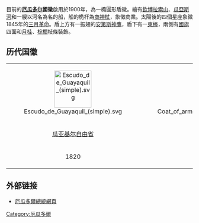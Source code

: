 {{Infobox coat of arms
|name             = 厄瓜多尔国徽
|image            = Coat of arms of Ecuador.svg
|image_width      = 250
|middle           = 
|middle_width     = 
|middle_caption   = 
|lesser           = 
|lesser_width     = 
|lesser_caption   = 
|armiger          = {{flag|Ecuador}}
|year_adopted     = 1900年10月31日
|crest            = 
|torse            = 
|shield           = 
|supporters       = 
|compartment      = 
|motto            = 
|orders           = 
|other_elements   = 
|earlier_versions = 
|use              = 
}}
目前的'''[[厄瓜多尔|厄瓜多尔]]國徽'''啟用於1900年，為一橢圓形盾徽。繪有[[欽博拉索山|欽博拉索山]]、[[瓜亞斯河|瓜亞斯河]]和一艘以河名為名的船，船的桅杆為[[商神杖|商神杖]]，象徵商業。太陽後的四個星座象徵1845年的[[三月革命|三月革命]]。盾上方有一振翅的[[安第斯神鷹|安第斯神鷹]]，盾下有一[[束棒|束棒]]，兩側有[[厄瓜多爾國旗|國旗]]四面和[[月桂|月桂]]、[[棕櫚|棕櫚]]枝條裝飾。

==历代国徽==
{| border=0 align="center"
|align="center"|[[File:Escudo_de_Guayaquil_(simple).svg|100px]]
|align="center"|[[File:Coat_of_arms_of_Gran_Colombia_(1821).svg|100px]]
|align="center"|[[File:Coat_of_arms_of_Ecuador_(1830).svg|100px]]
|align="center"|[[File:Coat_of_arms_of_Ecuador_(1835).svg|100px]]
|align="center"|[[File:Coat_of_arms_of_Ecuador_(1843).svg|100px]]
|align="center"|[[File:Coat_of_arms_of_Ecuador_(1845).svg|100px]]
|align="center"|[[File:Ecuador_coat_of_arms.svg|100px]]
|align="center"|[[File:Coat_of_arms_of_Ecuador.svg|100px]]
|-
|align="center"|[[厄瓜多尔历史|瓜亚基尔自由省]]
|align="center"|[[大哥伦比亚共和国|大哥伦比亚共和国]]
|align="center"|[[厄瓜多|厄瓜多]]
|align="center"|[[厄瓜多|厄瓜多]]
|align="center"|[[厄瓜多|厄瓜多]]
|align="center"|[[厄瓜多|厄瓜多]]
|align="center"|[[厄瓜多|厄瓜多]]
|align="center"|[[厄瓜多|厄瓜多]]
|-
|align="center"|1820
|align="center"|1821－1830
|align="center"|1830－1835
|align="center"|1835－1843
|align="center"|1843－1845
|align="center"|1845－1860
|align="center"|1860－1900
|align="center"|1900－
|}

==外部链接==
* [https://web.archive.org/web/20080506095458/http://www.presidencia.gov.ec/ 厄瓜多爾總統網頁]{{es icon}}

{{美洲题目|国徽}}
[[Category:厄瓜多爾|Category:厄瓜多爾]]